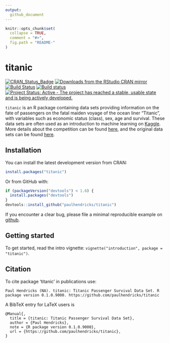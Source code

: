 ```yaml
---
output:
  github_document
---
```


<!-- README.md is generated from README.Rmd. Please edit that file -->

```r
knitr::opts_chunk$set(
  collapse = TRUE,
  comment = "#>",
  fig.path = "README-"
)
```

# titanic

[![CRAN_Status_Badge](http://www.r-pkg.org/badges/version/titanic)](http://cran.r-project.org/package=titanic)
[![Downloads from the RStudio CRAN mirror](http://cranlogs.r-pkg.org/badges/titanic)](http://cran.rstudio.com/package=titanic)
[![Build Status](https://travis-ci.org/paulhendricks/titanic.png?branch=master)](https://travis-ci.org/paulhendricks/titanic)
[![Build status](https://ci.appveyor.com/api/projects/status/rux3xlfcdhuxuw4t/branch/master?svg=true)](https://ci.appveyor.com/project/paulhendricks/titanic/branch/master)
[![Project Status: Active - The project has reached a stable, usable state and is being actively developed.](http://www.repostatus.org/badges/0.1.0/active.svg)](http://www.repostatus.org/#active)

`titanic` is an R package containing data sets providing information on the fate of passengers on the fatal maiden voyage of the ocean liner "Titanic", with variables such as economic status (class), sex, age and survival. These data sets are often used as an introduction to machine learning on [Kaggle](https://www.kaggle.com/). More details about the competition can be found [here](https://www.kaggle.com/c/titanic), and the original data sets can be found [here](https://www.kaggle.com/c/titanic/data).

## Installation

You can install the latest development version from CRAN:

```R
install.packages("titanic")
````

Or from GitHub with:

```R
if (packageVersion("devtools") < 1.6) {
  install.packages("devtools")
}
devtools::install_github("paulhendricks/titanic")
```

If you encounter a clear bug, please file a minimal reproducible example on [github](https://github.com/paulhendricks/titanic/issues).

## Getting started

To get started, read the intro vignette: `vignette("introduction", package = "titanic")`.

## Citation

To cite package ‘titanic’ in publications use:

```
Paul Hendricks (NA). titanic: Titanic Passenger Survival Data Set. R package version 0.1.0.9000. https://github.com/paulhendricks/titanic
```

A BibTeX entry for LaTeX users is

```
@Manual{,
  title = {titanic: Titanic Passenger Survival Data Set},
  author = {Paul Hendricks},
  note = {R package version 0.1.0.9000},
  url = {https://github.com/paulhendricks/titanic},
}
```
